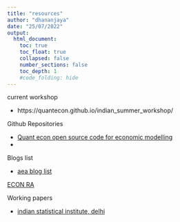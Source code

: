 ```yaml
---
title: "resources"
author: "dhananjaya"
date: "25/07/2022"
output:
  html_document:
    toc: true
    toc_float: true
    collapsed: false
    number_sections: false
    toc_depth: 1
    #code_folding: hide
---
```


current workshop 

- https://quantecon.github.io/indian_summer_workshop/


Github Repositories

- [Quant econ open source code for economic modelling](https://quantecon.org/)
- 

Blogs list 

- [aea blog list](https://www.aeaweb.org/resources/students/other-resources)

[ECON RA](https://aadityadar.com/econ_ra_india/)

Working papers 

- [indian statistical institute, delhi](https://ideas.repec.org/s/alo/isipdp.html)